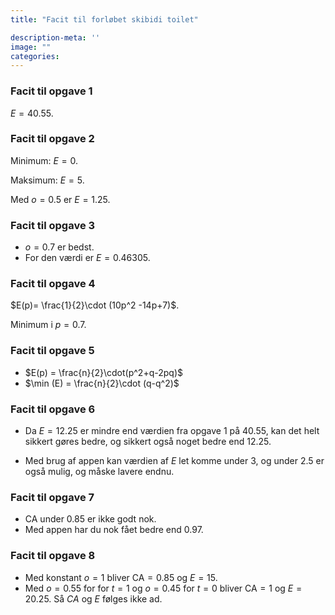 ```yaml
---
title: "Facit til forløbet skibidi toilet"

description-meta: ''
image: ""
categories:
---
```


::: {.callout-note collapse="true" appearance="minimal"}  
### Facit til opgave 1
$E=40.55$.

:::

::: {.callout-note collapse="true" appearance="minimal"}  
### Facit til opgave 2
Minimum: $E=0$.

Maksimum: $E=5$.

Med $o=0.5$ er $E=1.25$.

:::

::: {.callout-note collapse="true" appearance="minimal"}  
### Facit til opgave 3
* $o=0.7$ er bedst.
* For den værdi er $E=0.46305$. 

<!-- Malene er uenig: -->

<!-- Med $o=0$ er $E=3.5$. -->

<!-- Med $o=1$ er $E=1.5$. -->

<!-- Med $o=0.7$ er $E=1.05$. -->


:::

::: {.callout-note collapse="true" appearance="minimal"}  
### Facit til opgave 4

$E(p)= \frac{1}{2}\cdot (10p^2 -14p+7)$.

Minimum i $p=0.7$.
:::

::: {.callout-note collapse="true" appearance="minimal"}  
### Facit til opgave 5
* $E(p) = \frac{n}{2}\cdot(p^2+q-2pq)$
* $\min (E) = \frac{n}{2}\cdot (q-q^2)$
:::

::: {.callout-note collapse="true" appearance="minimal"}  
### Facit til opgave 6
* Da $E=12.25$ er mindre end værdien fra opgave 1 på $40.55$, kan det helt sikkert gøres bedre, og sikkert også noget bedre end $12.25$.

* Med brug af appen kan værdien af $E$ let komme under $3$, og under $2.5$ er også mulig, og måske lavere endnu.
:::

::: {.callout-note collapse="true" appearance="minimal"}  
### Facit til opgave 7
* CA under $0.85$ er ikke godt nok.
* Med appen har du nok fået bedre end $0.97$.

:::

::: {.callout-note collapse="true" appearance="minimal"}  
### Facit til opgave 8
* Med konstant $o=1$ bliver $\text{CA}=0.85$ og $E=15$.
* Med $o=0.55$ for for $t=1$ og $o=0.45$ for $t=0$ bliver $\text{CA}=1$ og $E=20.25$.
Så $CA$ og $E$ følges ikke ad.

:::
